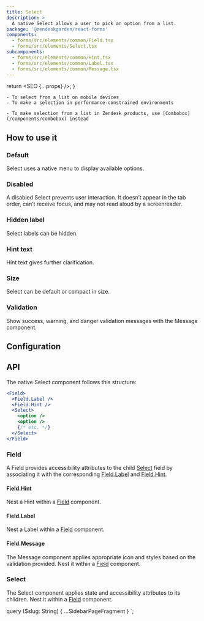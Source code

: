 ```yaml
---
title: Select
description: >
  A native Select allows a user to pick an option from a list.
package: '@zendeskgarden/react-forms'
components:
  - forms/src/elements/common/Field.tsx
  - forms/src/elements/Select.tsx
subcomponents:
  - forms/src/elements/common/Hint.tsx
  - forms/src/elements/common/Label.tsx
  - forms/src/elements/common/Message.tsx
---
```



  return <SEO {...props} />;
}

<Usage>
  <Use>

    - To select from a list on mobile devices
    - To make a selection in performance-constrained environments

  </Use>
  <Misuse>

    - To make selection from a list in Zendesk products, use [Combobox](/components/combobox) instead

  </Misuse>
</Usage>

## How to use it

### Default

Select uses a native menu to display available options.


<CodeExample code={DefaultCode}>
  <Default />
</CodeExample>

### Disabled

A disabled Select prevents user interaction. It doesn’t appear in the tab order, can’t receive focus, and may not read
aloud by a screenreader.


<CodeExample code={DisabledCode}>
  <Disabled />
</CodeExample>

### Hidden label

Select labels can be hidden.


<CodeExample code={HiddenCode}>
  <Hidden />
</CodeExample>

### Hint text

Hint text gives further clarification.


<CodeExample code={HintCode}>
  <Hint />
</CodeExample>

### Size

Select can be default or compact in size.


<CodeExample code={SizeCode}>
  <Size />
</CodeExample>

### Validation

Show success, warning, and danger validation messages with the Message component.


<CodeExample code={ValidationCode}>
  <Validation />
</CodeExample>

## Configuration

<Configuration reactPackage={props.data.mdx.package} components={props.data.mdx.components} />

## API

The native Select component follows this structure:

```jsx
<Field>
  <Field.Label />
  <Field.Hint />
  <Select>
    <option />
    <option />
    {/* etc. */}
  </Select>
</Field>
```

### Field

<Component components={props.data.mdx.components} componentName="field" />

A Field provides accessibility attributes to the child [Select](#select) field by
associating it with the corresponding [Field.Label](#fieldlabel) and [Field.Hint](#fieldhint).

<PropSheet components={props.data.mdx.components} componentName="field" />

#### Field.Hint

<Component components={props.data.mdx.subcomponents} componentName="field.hint" />

Nest a Hint within a [Field](#field) component.

<PropSheet components={props.data.mdx.subcomponents} componentName="field.hint" />

#### Field.Label

<Component components={props.data.mdx.subcomponents} componentName="field.label" />

Nest a Label within a [Field](#field) component.

<PropSheet components={props.data.mdx.subcomponents} componentName="field.label" />

#### Field.Message

<Component components={props.data.mdx.subcomponents} componentName="field.message" />

The Message component applies appropriate icon and styles based on the validation provided. Nest
it within a [Field](#field) component.

<PropSheet components={props.data.mdx.subcomponents} componentName="field.message" />

### Select

<Component components={props.data.mdx.components} componentName="select" />

The Select component applies state and accessibility attributes to its children. Nest it within a
[Field](#field) component.

<PropSheet components={props.data.mdx.components} componentName="select" />


  query ($slug: String) {
    ...SidebarPageFragment
  }
`;

